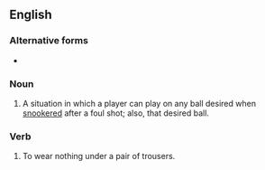 {{also|freeball}}

==English==

===Alternative forms===
* {{l|en|freeball}}

===Noun===
{{en-noun}}

# {{lb|en|snooker}} A situation in which a player can play on any ball desired when [[snookered]] after a foul shot; also, that desired ball.

===Verb===
{{head|en|verb}}
# To wear nothing under a pair of trousers.